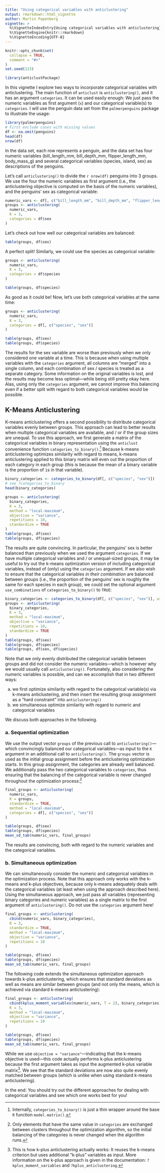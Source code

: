 ```yaml
---
title: "Using categorical variables with anticlustering"
output: rmarkdown::html_vignette
author: Martin Papenberg
vignette: >
  %\VignetteIndexEntry{Using categorical variables with anticlustering}
  %\VignetteEngine{knitr::rmarkdown}
  %\VignetteEncoding{UTF-8}
---
```


```r
knitr::opts_chunk$set(
  collapse = TRUE,
  comment = "#>"
)
set.seed(123)
```

```r
library(anticlustPackage)
```

In this vignette I explore two ways to incorporate categorical variables with anticlustering. The main function of `anticlust` is `anticlustering()`, and it has an argument `categories`. It can be used easily enough: We just pass the numeric variables as first argument (`x`) and our categorical variable(s) to `categories`. I will use the penguin data set from the `palmerpenguins` package to illustrate the usage: 

```r
library(palmerpenguins)
# First exclude cases with missing values
df <- na.omit(penguins)
head(df)
nrow(df)
```

In the data set, each row represents a penguin, and the data set has four numeric variables (bill_length_mm, bill_depth_mm, flipper_length_mm, body_mass_g) and several categorical variables (species, island, sex) as descriptions of the penguins.

Let's call `anticlustering()` to divide the `r nrow(df)` penguins into 3 groups. We use the four the numeric variables as first argument (i.e., the anticlustering objective is computed on the basis of the numeric variables), and the penguins' sex as categorical variable:

```r
numeric_vars <- df[, c("bill_length_mm", "bill_depth_mm", "flipper_length_mm", "body_mass_g")]
groups <- anticlustering(
  numeric_vars, 
  K = 3,
  categories = df$sex
)
```

Let's check out how well our categorical variables are balanced:

```r
table(groups, df$sex)
```

A perfect split! Similarly, we could use the species as categorical variable: 

```r
groups <- anticlustering(
  numeric_vars, 
  K = 3,
  categories = df$species
)

table(groups, df$species)
```

As good as it could be! Now, let's use both categorical variables at the same time:

```r
groups <- anticlustering(
  numeric_vars, 
  K = 3,
  categories = df[, c("species", "sex")]
)

table(groups, df$sex)
table(groups, df$species) 
```

The results for the sex variable are worse than previously when we only considered one variable at a time. This is because when using multiple variables with the `categories` argument, all columns are "merged" into a single column, and each combination of sex / species is treated as a separate category. Some information on the original variables is lost, and the results may become less optimal---while being still pretty okay here. Alas, using only the `categories` argument, we cannot improve this balancing even if a better split with regard to both categorical variables would be possible.

## K-Means Anticlustering

K-means anticlustering offers a second possibility to distribute categorical variables evenly between groups. This approach can lead to better results when multiple categorical variables are available, and / or if the group sizes are unequal. To use this approach, we first generate a matrix of the categorical variables in binary representation using the `anticlust` convenience function `categories_to_binary()`.[^modelmatrix] Because k-means anticlustering optimizes similarity with regard to means, k-means anticlustering applied to this binary matrix will even out the proportion of each category in each group (this is because the mean of a binary variable is the proportion of `1`s in that variable).

[^modelmatrix]: Internally, `categories_to_binary()` is just a thin wrapper around the base `R` function `model.matrix()`.

```r
binary_categories <- categories_to_binary(df[, c("species", "sex")])
# see ?categories_to_binary
head(binary_categories)
```

```r
groups <- anticlustering(
  binary_categories,
  K = 3,
  method = "local-maximum", 
  objective = "variance",
  repetitions = 10,
  standardize = TRUE
)
table(groups, df$sex)
table(groups, df$species)
```

The results are quite convincing. In particular, the penguins' sex is better balanced than previously when we used the argument `categories`. If we have multiple categorical variables and / or unequal-sized groups, it may be useful to try out the k-means optimization version of including categorical variables, instead of (only) using the `categories` argument. If we also wish to ensure that the categorical variables *in their combination* are balanced between groups (i.e., the proportion of the penguins' sex is roughly the same for each species in each group), we could set the optional argument `use_combinations` of `categories_to_binary()` to `TRUE`:


```r
binary_categories <- categories_to_binary(df[, c("species", "sex")], use_combinations = TRUE)
groups <- anticlustering(
  binary_categories,
  K = 3,
  method = "local-maximum", 
  objective = "variance",
  repetitions = 10,
  standardize = TRUE
)
table(groups, df$sex)
table(groups, df$species) 
table(groups, df$sex, df$species)
```

Note that we only evenly distributed the categorical variable between groups and did not consider the numeric variables---which is however why we would usually call `anticlustering()`. Fortunately, also considering the numeric variables is possible, and can we accomplish that in two different ways: 

(a) we first optimize similarity with regard to the categorical variable(s) via k-means anticlustering, and then insert the resulting group assignment as a "hard constraint" into `anticlustering()`
(b) we simultaneous optimize similarity with regard to numeric and categorical variables

We discuss both approaches in the following.

### a. Sequential optimization

We use the output vector `groups` of the previous call to `anticlustering()`---which convincingly balanced our categorical variables---as input to the `K` argument in an additional call to `anticlustering()`. The `groups` vector is used as the initial group assignment before the anticlustering optimization starts. In this group assignment, the categories are already well balanced. We additionally pass the two categorical variables to `categories`, thus ensuring that the balancing of the categorical variable is never changed throughout the optimization process:[^exchange]

[^exchange]: Only elements that have the same value in `categories` are exchanged between clusters throughout the optimization algorithm, so the initial balancing of the categories is never changed when the algorithm runs.

```r
final_groups <- anticlustering(
  numeric_vars,
  K = groups,
  standardize = TRUE,
  method = "local-maximum",
  categories = df[, c("species", "sex")]
)

table(groups, df$sex)
table(groups, df$species)
mean_sd_tab(numeric_vars, final_groups)
```

The results are convincing, both with regard to the numeric variables and the categorical variables. 

### b. Simultaneous optimization

We can simultaneously consider the numeric and categorical variables in the optimization process. Note that this approach only works with the k-means and k-plus objectives, because only k-means adequately deals with the categorical variables (at least when using the approach described here). 
Using the simultaneous approach, we just pass all variables (representing binary categories and numeric variables) as a single matrix to the first argument of `anticlustering()`. Do not use the `categories` argument here!

```r
final_groups <- anticlustering(
  cbind(numeric_vars, binary_categories),
  K = 3,
  standardize = TRUE,
  method = "local-maximum", 
  objective = "variance",
  repetitions = 10
)

table(groups, df$sex)
table(groups, df$species)
mean_sd_tab(numeric_vars, final_groups)
```

The following code extends the simultaneous optimization approach towards k-plus anticlustering, which ensures that standard deviations as well as means are similar between groups (and not only the means, which is achieved via standard k-means anticlustering):

```r
final_groups <- anticlustering(
  cbind(kplus_moment_variables(numeric_vars, T = 2), binary_categories),
  K = 3,
  method = "local-maximum", 
  objective = "variance", 
  repetitions = 10
)

table(groups, df$sex)
table(groups, df$species)
mean_sd_tab(numeric_vars, final_groups)
``` 

While we use `objective = "variance"`---indicating that the k-means objective is used---this code actually performs k-plus anticlustering because the first argument takes as input the augmented k-plus variable matrix[^kplus]. We see that the standard deviations are now also quite evenly matched between groups (which is unlike when using standard k-means anticlustering). 

[^kplus]: This is how k-plus anticlustering actually works: It reuses the k-means criterion but uses additional "k-plus" variables as input. More information on the k-plus approach is given in the documentation: `?kplus_moment_variables` and `?kplus_anticlustering`.

In the end: You should try out the different approaches for dealing with categorical variables and see which one works best for you!
